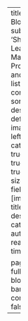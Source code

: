 ---
title: "Tech Blogs"
subtitle: 'Sharing My Learning in Math, Programming and AI'
listing:
  contents: .
  sort: "date desc"
  type: default
  image-align: left
  categories: true
  sort-ui: true
  filter-ui: true
  page-size: 25
  fields: [image, date, title, description, categories, author, reading-time]

page-layout: full
title-block-banner: false
comments: false
---